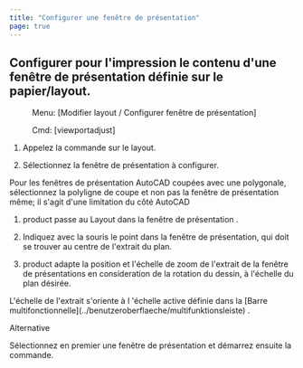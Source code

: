```yaml
---
title: "Configurer une fenêtre de présentation"
page: true
---
```

## Configurer pour l&#39;impression le contenu  d&#39;une fen&#234;tre de pr&#233;sentation d&#233;finie sur le papier/layout.
 <Menu> Menu: [Modifier layout / Configurer fenêtre de présentation] </Menu> 
 <Menu> Cmd: [viewportadjust] </Menu> 

1.  Appelez la commande sur le layout.

2.  S&#233;lectionnez la fen&#234;tre de pr&#233;sentation &#224; configurer.



<Warning>
Pour les fen&#234;tres de pr&#233;sentation  <Placeholder>AutoCAD</Placeholder> coup&#233;es avec une polygonale, s&#233;lectionnez la polyligne de coupe et non pas la fen&#234;tre de pr&#233;sentation m&#234;me; il s&#39;agit d&#39;une limitation du c&#244;t&#233;  <Placeholder>AutoCAD</Placeholder> 
</Warning>


1. <Placeholder>product</Placeholder> passe au <Italic> Layout </Italic>  dans la <Italic> fen&#234;tre de pr&#233;sentation </Italic> .

2.  Indiquez avec la souris le point dans la fen&#234;tre de pr&#233;sentation, qui doit se trouver au centre de l&#39;extrait du plan.

3. <Placeholder>product</Placeholder> adapte la position et l&#39;&#233;chelle de zoom de l&#39;extrait de la fen&#234;tre de pr&#233;sentations en consideration de la rotation du dessin, &#224; l&#39;&#233;chelle du plan d&#233;sir&#233;e.



<Warning>
L&#39;&#233;chelle de l&#39;extrait s&#39;oriente &#224; l <Italic> &#39;&#233;chelle active </Italic>  d&#233;finie dans la  [Barre multifonctionnelle](../benutzeroberflaeche/multifunktionsleiste)
.
</Warning>


Alternative


S&#233;lectionnez en premier une fen&#234;tre de pr&#233;sentation et d&#233;marrez ensuite la commande.